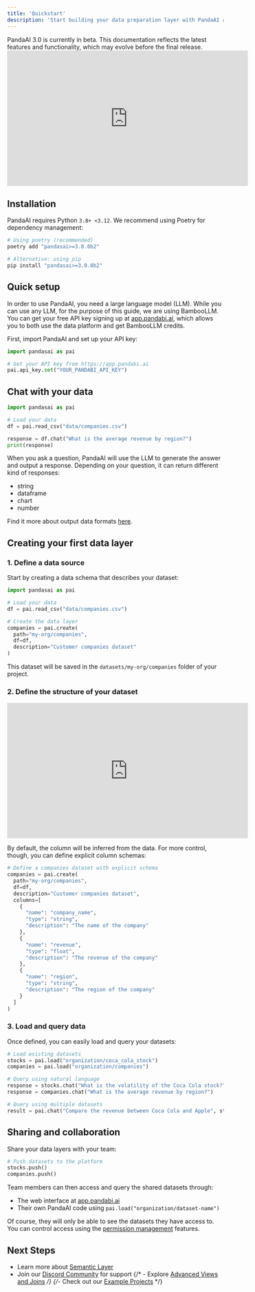 ```yaml
---
title: 'Quickstart'
description: 'Start building your data preparation layer with PandaAI and chat with your data'
---
```


<Note title="Beta Notice">
PandaAI 3.0 is currently in beta. This documentation reflects the latest features and functionality, which may evolve before the final release.
</Note>

<iframe
  width="560"
  height="315"
  src="https://www.youtube.com/embed/JOlvaU-VJBA"
  title="PandaAI Pills - #1 Quickstart"
  frameborder="0"
  allow="accelerometer; autoplay; clipboard-write; encrypted-media; gyroscope; picture-in-picture"
  allowfullscreen
></iframe>

## Installation

PandaAI requires Python `3.8+ <3.12`. We recommend using Poetry for dependency management:

```bash
# Using poetry (recommended)
poetry add "pandasai>=3.0.0b2"

# Alternative: using pip
pip install "pandasai>=3.0.0b2"
```

## Quick setup

In order to use PandaAI, you need a large language model (LLM). While you can use any LLM, for the purpose of this guide, we are using BambooLLM. 
You can get your free API key signing up at [app.pandabi.ai](https://app.pandabi.ai), which allows you to both use the data platform and get BambooLLM credits.

First, import PandaAI and set up your API key:

```python
import pandasai as pai

# Get your API key from https://app.pandabi.ai
pai.api_key.set("YOUR_PANDABI_API_KEY")
```


## Chat with your data

```python
import pandasai as pai

# Load your data
df = pai.read_csv("data/companies.csv")

response = df.chat("What is the average revenue by region?")
print(response)
```

When you ask a question, PandaAI will use the LLM to generate the answer and output a response.
Depending on your question, it can return different kind of responses:
- string
- dataframe
- chart
- number

Find it more about output data formats [here](/v3/chat-and-output#available-output-formats).


## Creating your first data layer

### 1. Define a data source

Start by creating a data schema that describes your dataset:

```python
import pandasai as pai

# Load your data
df = pai.read_csv("data/companies.csv")

# Create the data layer
companies = pai.create(
  path="my-org/companies",
  df=df,
  description="Customer companies dataset"
)

```

This dataset will be saved in the `datasets/my-org/companies` folder of your project.

### 2. Define the structure of your dataset

<iframe
  width="560"
  height="315"
  src="https://www.youtube.com/embed/-VM_Ob0sjgQ"
  title="PandaAI Pills - #2 Your First Data Layer"
  frameborder="0"
  allow="accelerometer; autoplay; clipboard-write; encrypted-media; gyroscope; picture-in-picture"
  allowfullscreen
></iframe>

By default, the column will be inferred from the data. For more control, though, you can define explicit column schemas:

```python
# Define a companies dataset with explicit schema
companies = pai.create(
  path="my-org/companies",
  df=df,
  description="Customer companies dataset",
  columns=[
    {
      "name": "company_name",
      "type": "string",
      "description": "The name of the company"
    },
    {
      "name": "revenue",
      "type": "float",
      "description": "The revenue of the company"
    },
    {
      "name": "region",
      "type": "string",
      "description": "The region of the company"
    }
  ]
)
```

### 3. Load and query data

Once defined, you can easily load and query your datasets:

```python
# Load existing datasets
stocks = pai.load("organization/coca_cola_stock")
companies = pai.load("organization/companies")

# Query using natural language
response = stocks.chat("What is the volatility of the Coca Cola stock?")
response = companies.chat("What is the average revenue by region?")

# Query using multiple datasets 
result = pai.chat("Compare the revenue between Coca Cola and Apple", stocks, companies)
```

## Sharing and collaboration

Share your data layers with your team:

```python
# Push datasets to the platform
stocks.push()
companies.push()
```

Team members can then access and query the shared datasets through:
- The web interface at [app.pandabi.ai](https://app.pandabi.ai)
- Their own PandaAI code using `pai.load("organization/dataset-name")`

Of course, they will only be able to see the datasets they have access to. You can control access using the [permission management](/v3/permission-management) features.

## Next Steps

- Learn more about [Semantic Layer](/v3/semantic-layer)
- Join our [Discord Community](https://discord.gg/KYKj9F2FRH) for support
{/* - Explore [Advanced Views and Joins](/v3/views) */}
{/*- Check out our [Example Projects](/v3/examples) */}